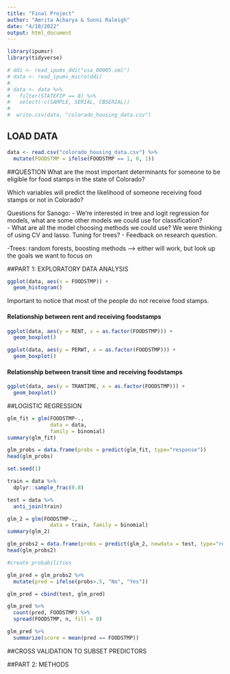 ```yaml
---
title: "Final Project"
author: "Amrita Acharya & Sunni Raleigh"
date: "4/10/2022"
output: html_document
---
```


```r
library(ipumsr)
library(tidyverse)
```

```r
# ddi <- read_ipums_ddi("usa_00005.xml")
# data <- read_ipums_micro(ddi)
# 
# data <- data %>%
#   filter(STATEFIP == 8) %>%
#   select(-c(SAMPLE, SERIAL, CBSERIAL))
# 
#  write.csv(data, "colorado_housing_data.csv")
```

## LOAD DATA
```r
data <- read.csv("colorado_housing_data.csv") %>%
  mutate(FOODSTMP = ifelse(FOODSTMP == 1, 0, 1))
```


##QUESTION 
What are the most important determinants for someone to be eligible for food stamps in the state of Colorado? 

Which variables will predict the likelihood of someone receiving food stamps or not in Colorado?

Questions for Sanogo:
- We're interested in tree and logit regression for models, what are some other models we could use for classification?  
- What are all the model choosing methods we could use? We were thinking of using CV and lasso. Tuning for trees?
- Feedback on research question.

-Trees: random forests, boosting methods --> either will work, but look up the goals we want to focus on 

##PART 1: EXPLORATORY DATA ANALYSIS

```r
ggplot(data, aes(x = FOODSTMP)) +
  geom_histogram()
```

Important to notice that most of the people do not receive food stamps.

#### Relationship between rent and receiving foodstamps
```r
ggplot(data, aes(y = RENT, x = as.factor(FOODSTMP))) +
  geom_boxplot()
```

```r
ggplot(data, aes(y = PERWT, x = as.factor(FOODSTMP))) +
  geom_boxplot()
```
#### Relationship between transit time and receiving foodstamps
```r
ggplot(data, aes(y = TRANTIME, x = as.factor(FOODSTMP))) +
  geom_boxplot()
```


##LOGISTIC REGRESSION

```r
glm_fit = glm(FOODSTMP~.,
              data = data,
              family = binomial)
summary(glm_fit)
```

```r
glm_probs = data.frame(probs = predict(glm_fit, type="response"))
head(glm_probs)
```

```r
set.seed(1)

train = data %>%
  dplyr::sample_frac(0.8)

test = data %>%
  anti_join(train)
```

```r
glm_2 = glm(FOODSTMP~.,
              data = train, family = binomial)
summary(glm_2)
```

```r
glm_probs2 = data.frame(probs = predict(glm_2, newdata = test, type="response"))
head(glm_probs2)
```

```r
#create probabilities

glm_pred = glm_probs2 %>%
  mutate(pred = ifelse(probs>.5, "No", "Yes"))

glm_pred = cbind(test, glm_pred)

glm_pred %>% 
  count(pred, FOODSTMP) %>%
  spread(FOODSTMP, n, fill = 0)

glm_pred %>%
  summarize(score = mean(pred == FOODSTMP))
```

##CROSS VALIDATION TO SUBSET PREDICTORS



##PART 2: METHODS 

